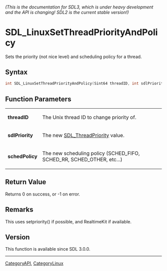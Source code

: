 ====== (This is the documentation for SDL3, which is under heavy development and the API is changing! SDL2 is the current stable version!) ======
= SDL_LinuxSetThreadPriorityAndPolicy =

Sets the priority (not nice level) and scheduling policy for a thread.

== Syntax ==

<syntaxhighlight lang='c'>
int SDL_LinuxSetThreadPriorityAndPolicy(Sint64 threadID, int sdlPriority, int schedPolicy);
</syntaxhighlight>

== Function Parameters ==

{|
|'''threadID'''
|The Unix thread ID to change priority of.
|-
|'''sdlPriority'''
|The new [[SDL_ThreadPriority]] value.
|-
|'''schedPolicy'''
|The new scheduling policy (SCHED_FIFO, SCHED_RR, SCHED_OTHER, etc...)
|}

== Return Value ==

Returns 0 on success, or -1 on error.

== Remarks ==

This uses setpriority() if possible, and RealtimeKit if available.

== Version ==

This function is available since SDL 3.0.0.

----
[[CategoryAPI]], [[CategoryLinux]]


